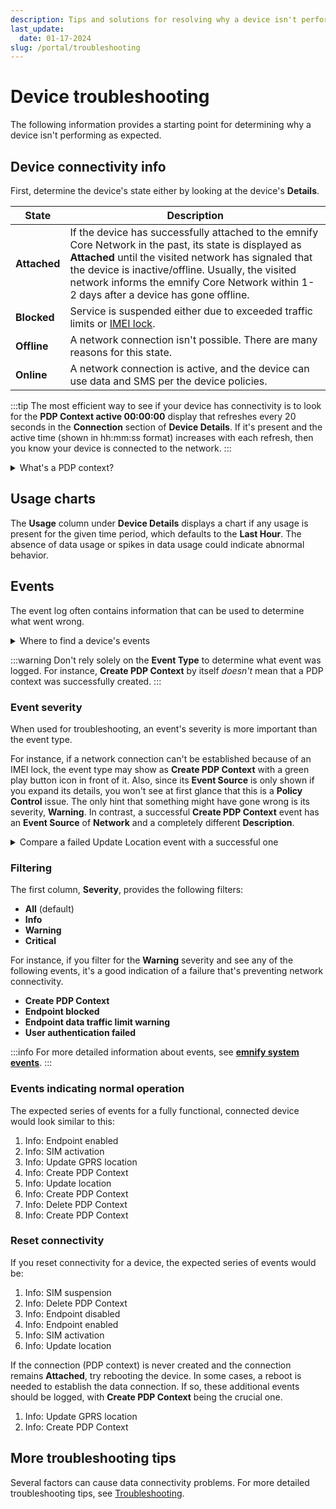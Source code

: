 ```yaml
---
description: Tips and solutions for resolving why a device isn't performing as expected
last_update:
  date: 01-17-2024
slug: /portal/troubleshooting
---
```


# Device troubleshooting

The following information provides a starting point for determining why a device isn't performing as expected.

## Device connectivity info

First, determine the device's state either by looking at the device's **Details**.

| State        | Description |
| ------------ | ----------- |
| **Attached** | If the device has successfully attached to the emnify Core Network in the past, its state is displayed as **Attached** until the visited network has signaled that the device is inactive/offline. Usually, the visited network informs the emnify Core Network within 1-2 days after a device has gone offline. |
| **Blocked**  | Service is suspended either due to exceeded traffic limits or [IMEI lock](/glossary#imei-lock). |
| **Offline**  | A network connection isn't possible. There are many reasons for this state. |
| **Online**   | A network connection is active, and the device can use data and SMS per the device policies. |

:::tip
The most efficient way to see if your device has connectivity is to look for the **PDP Context active 00:00:00** display that refreshes every 20 seconds in the **Connection** section of **Device Details**.
If it's present and the active time (shown in hh:mm:ss format) increases with each refresh, then you know your device is connected to the network.
:::

<details className="details details--info">
  <summary>What's a PDP context?</summary>
  <p>A Packet Data Protocol (PDP) context is a data structure that enables a device to transmit and receive data using Internet Protocol (IP). This data structure includes a device's IP address, IMSI, and additional parameters to properly route data to and from the network.</p>
  <p>If a device's most recent PDP context event is <b>Create PDP Context</b>, the device should be <b>online</b> with an active network connection.</p>
  <p>The device is offline if a device's most recent PDP context event is <b>Delete PDP Context</b>.</p>
</details>

## Usage charts

The **Usage** column under **Device Details** displays a chart if any usage is present for the given time period, which defaults to the **Last Hour**.
The absence of data usage or spikes in data usage could indicate abnormal behavior.

## Events

The event log often contains information that can be used to determine what went wrong.

<details className="details details--info">
  <summary>Where to find a device's events</summary>
  <img
    className="img img--width-650"
    src={require('./assets/portal-device-details-events.png').default}
    alt=""
  />
  <p><b>Note</b>: events are always shown in reverse chronological order, with the newest ones at the top.</p>
</details>

:::warning
Don't rely solely on the **Event Type** to determine what event was logged.
For instance, **Create PDP Context** by itself _doesn't_ mean that a PDP context was successfully created.
:::

### Event severity

When used for troubleshooting, an event's severity is more important than the event type.

For instance, if a network connection can't be established because of an IMEI lock, the event type may show as **Create PDP Context** with a green play button icon in front of it.
Also, since its **Event Source** is only shown if you expand its details, you won't see at first glance that this is a **Policy Control** issue.
The only hint that something might have gone wrong is its severity, **Warning**.
In contrast, a successful **Create PDP Context** event has an **Event Source** of **Network** and a completely different **Description**.

<details className="details details--example">
  <summary>Compare a failed Update Location event with a successful one</summary>
  <img
    className="img"
    src={require('./assets/portal-events-update-location-failure-and-success.png').default}
    alt=""
  />
</details>

### Filtering

The first column, **Severity**, provides the following filters:

- **All** (default)
- **Info**
- **Warning**
- **Critical**

For instance, if you filter for the **Warning** severity and see any of the following events, it's a good indication of a failure that's preventing network connectivity.

- **Create PDP Context**
- **Endpoint blocked**
- **Endpoint data traffic limit warning**
- **User authentication failed**

:::info
For more detailed information about events, see [**emnify system events**](/system-events).
:::

### Events indicating normal operation

The expected series of events for a fully functional, connected device would look similar to this:

1. Info: Endpoint enabled
1. Info: SIM activation
1. Info: Update GPRS location
1. Info: Create PDP Context
1. Info: Update location
1. Info: Create PDP Context
1. Info: Delete PDP Context
1. Info: Create PDP Context

### Reset connectivity

If you reset connectivity for a device, the expected series of events would be:

1. Info: SIM suspension
1. Info: Delete PDP Context
1. Info: Endpoint disabled
1. Info: Endpoint enabled
1. Info: SIM activation
1. Info: Update location

If the connection (PDP context) is never created and the connection remains **Attached**, try rebooting the device.
In some cases, a reboot is needed to establish the data connection.
If so, these additional events should be logged, with **Create PDP Context** being the crucial one.

1. Info: Update GPRS location
1. Info: Create PDP Context

## More troubleshooting tips

Several factors can cause data connectivity problems.
For more detailed troubleshooting tips, see [Troubleshooting](/quickstart/troubleshooting).
